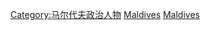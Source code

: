 {{Commonscat|Presidents of the Maldives}}

[[Category:马尔代夫政治人物|Category:马尔代夫政治人物]]
[[Category:亚洲各国总统|Maldives]]
[[Category:各国国家元首|Maldives]]
